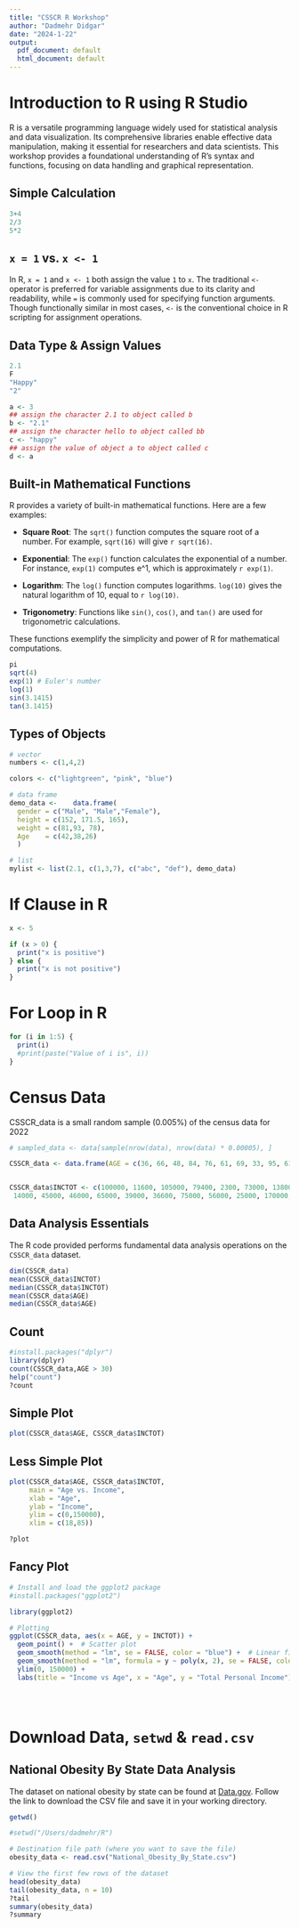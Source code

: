 ```yaml
---
title: "CSSCR R Workshop"
author: "Dadmehr Didgar"
date: "2024-1-22"
output:
  pdf_document: default
  html_document: default
---
```

# Introduction to R using R Studio

R is a versatile programming language widely used for statistical analysis and data visualization. Its comprehensive libraries enable effective data manipulation, making it essential for researchers and data scientists. This workshop provides a foundational understanding of R's syntax and functions, focusing on data handling and graphical representation.

## Simple Calculation

```r
3+4
2/3
5*2
```

## `x = 1` vs. `x <- 1`

In R, `x = 1` and `x <- 1` both assign the value `1` to `x`. The traditional `<-` operator is preferred for variable assignments due to its clarity and readability, while `=` is commonly used for specifying function arguments. Though functionally similar in most cases, `<-` is the conventional choice in R scripting for assignment operations.


## Data Type & Assign Values

```r
2.1
F
"Happy"
"2"

a <- 3
## assign the character 2.1 to object called b
b <- "2.1"
## assign the character hello to object called bb
c <- "happy"
## assign the value of object a to object called c
d <- a
```

## Built-in Mathematical Functions

R provides a variety of built-in mathematical functions. Here are a few examples:

- **Square Root**: The `sqrt()` function computes the square root of a number. For example, `sqrt(16)` will give `r sqrt(16)`.

- **Exponential**: The `exp()` function calculates the exponential of a number. For instance, `exp(1)` computes e^1, which is approximately `r exp(1)`.

- **Logarithm**: The `log()` function computes logarithms. `log(10)` gives the natural logarithm of 10, equal to `r log(10)`.

- **Trigonometry**: Functions like `sin()`, `cos()`, and `tan()` are used for trigonometric calculations. 

These functions exemplify the simplicity and power of R for mathematical computations.


```r
pi
sqrt(4)
exp(1) # Euler's number
log(1)
sin(3.1415)
tan(3.1415)
```



## Types of Objects
```r
# vector
numbers <- c(1,4,2)

colors <- c("lightgreen", "pink", "blue")

# data frame 
demo_data <- 	data.frame(
  gender = c("Male", "Male","Female"), 
  height = c(152, 171.5, 165), 
  weight = c(81,93, 78),
  Age    = c(42,38,26)
  )

# list
mylist <- list(2.1, c(1,3,7), c("abc", "def"), demo_data)

```

# If Clause in R

```r
x <- 5

if (x > 0) {
  print("x is positive")
} else {
  print("x is not positive")
}

```


# For Loop in R

```r
for (i in 1:5) {
  print(i)
  #print(paste("Value of i is", i))
}
```

# Census Data

CSSCR_data is a small random sample (0.005%) of the census data for 2022


```r

# sampled_data <- data[sample(nrow(data), nrow(data) * 0.00005), ]

CSSCR_data <- data.frame(AGE = c(36, 66, 48, 84, 76, 61, 69, 33, 95, 61, 83, 69, 29, 73, 28, 80, 49, 48, 30, 54, 65, 71, 23, 67, 74, 81, 58, 76, 49, 29, 21, 33, 62, 25, 22, 24, 18, 40, 27, 23, 81, 62, 61, 28, 30, 40, 84, 21, 50, 27, 75, 37, 50, 71, 23, 74, 57, 35, 64, 62, 42, 50, 16, 65, 70, 43, 33, 37, 61, 18, 64, 52, 72, 35, 33, 79, 82, 42, 50, 60, 19, 74, 69, 82, 47, 37, 62, 58, 39, 20, 74, 68, 62, 17, 74, 78, 54, 28, 32, 82, 30, 42, 31, 53, 37, 53, 79, 51, 71, 76, 63, 54, 42, 25, 77, 41, 55, 75, 45, 16, 61, 56, 65, 16))


CSSCR_data$INCTOT <- c(100000, 11600, 105000, 79400, 2300, 73000, 138000, 15000, 24000, 96900, 9300, 35600, 21010, 7400, 500, 8430, 960, 39000, 50000, 100000, 31000, 18000, 27000, 9600, 466800, 28300, 49900, 33000, 8000, 80000, 35000, 30000, 2500, 24400, 4700, 30000,
 14000, 45000, 46000, 65000, 39000, 36600, 75000, 56000, 25000, 170000, 16800, 18300, 400, 40000, 1900, 75000, 12000, 125600, 30000, 15100, 226000, 60000, 70000, 60000, 28000, 12130, 570, 23300, 13800, 8000, 54000, 15750, 41000, 1600, 200000, 71000, 30000, 70000, 40000, 45200, 10500, 64000, 90000, 44500, 12800, 64100, 30100, 47000, 45000, 51000, 88000, 180000, 90000, 3000, 10400, 9100, 579000, 4000, 107000, 49400, 9600, 114000, 39000, 22700, 20000, 14200, 40000, 25000, 20000, 50000, 25100, 14000, 22000, 45300, 1900, 30000, 56400, 40000, 9700, 50000, 20000, 9000, 80000, 300, 42400, 40000, 24800, 1200)

```


## Data Analysis Essentials 

The R code provided performs fundamental data analysis operations on the  `CSSCR_data` dataset.

```r
dim(CSSCR_data)
mean(CSSCR_data$INCTOT)
median(CSSCR_data$INCTOT)
mean(CSSCR_data$AGE)
median(CSSCR_data$AGE)
```


## Count 

```r
#install.packages("dplyr")
library(dplyr)
count(CSSCR_data,AGE > 30)
help("count")
?count

```

## Simple Plot

```r
plot(CSSCR_data$AGE, CSSCR_data$INCTOT)
```

## Less Simple Plot

```r
plot(CSSCR_data$AGE, CSSCR_data$INCTOT, 
     main = "Age vs. Income", 
     xlab = "Age", 
     ylab = "Income",
     ylim = c(0,150000),
     xlim = c(18,85))

?plot
```

## Fancy Plot

```r
# Install and load the ggplot2 package
#install.packages("ggplot2")

library(ggplot2)

# Plotting
ggplot(CSSCR_data, aes(x = AGE, y = INCTOT)) +
  geom_point() +  # Scatter plot
  geom_smooth(method = "lm", se = FALSE, color = "blue") +  # Linear fit
  geom_smooth(method = "lm", formula = y ~ poly(x, 2), se = FALSE, color = "red") +  # Quadratic fit
  ylim(0, 150000) + 
  labs(title = "Income vs Age", x = "Age", y = "Total Personal Income")


  
```

# Download Data, `setwd` & `read.csv`
## National Obesity By State Data Analysis

The dataset on national obesity by state can be found at [Data.gov](https://catalog.data.gov/dataset/national-obesity-by-state-d765a). Follow the link to download the CSV file and save it in your working directory.

```r
getwd()

#setwd("/Users/dadmehr/R")

# Destination file path (where you want to save the file)
obesity_data <- read.csv("National_Obesity_By_State.csv")

# View the first few rows of the dataset
head(obesity_data)
tail(obesity_data, n = 10)
?tail
summary(obesity_data)
?summary
```


